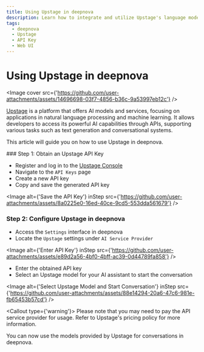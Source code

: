 ```yaml
---
title: Using Upstage in deepnova
description: Learn how to integrate and utilize Upstage's language model APIs in deepnova.
tags:
  - deepnova
  - Upstage
  - API Key
  - Web UI
---
```


# Using Upstage in deepnova

<Image cover src={'https://github.com/user-attachments/assets/14696698-03f7-4856-b36c-9a53997eb12c'} />

[Upstage](https://www.upstage.ai/) is a platform that offers AI models and services, focusing on applications in natural language processing and machine learning. It allows developers to access its powerful AI capabilities through APIs, supporting various tasks such as text generation and conversational systems.

This article will guide you on how to use Upstage in deepnova.

<Steps>
  ### Step 1: Obtain an Upstage API Key

  - Register and log in to the [Upstage Console](https://console.upstage.ai/home)
  - Navigate to the `API Keys` page
  - Create a new API key
  - Copy and save the generated API key

  <Image alt={'Save the API Key'} inStep src={'https://github.com/user-attachments/assets/8a0225e0-16ed-40ce-9cd5-553dda561679'} />

  ### Step 2: Configure Upstage in deepnova

  - Access the `Settings` interface in deepnova
  - Locate the `Upstage` settings under `AI Service Provider`

  <Image alt={'Enter API Key'} inStep src={'https://github.com/user-attachments/assets/e89d2a56-4bf0-4bff-ac39-0d44789fa858'} />

  - Enter the obtained API key
  - Select an Upstage model for your AI assistant to start the conversation

  <Image alt={'Select Upstage Model and Start Conversation'} inStep src={'https://github.com/user-attachments/assets/88e14294-20a6-47c6-981e-fb65453b57cd'} />

  <Callout type={'warning'}>
    Please note that you may need to pay the API service provider for usage. Refer to Upstage's
    pricing policy for more information.
  </Callout>
</Steps>

You can now use the models provided by Upstage for conversations in deepnova.

